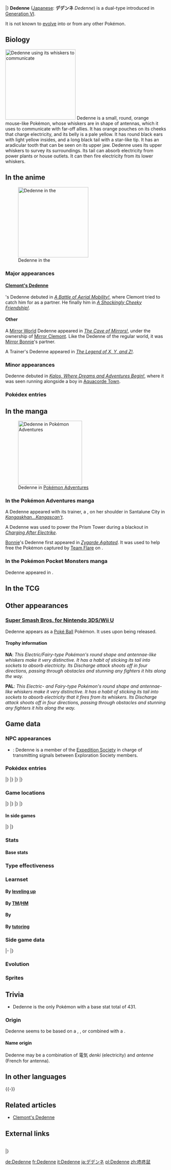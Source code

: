 {{PokémonPrevNext/Head|type=Electric|type2=Fairy}}
{{PokémonPrevNext/Pokémon|type=Electric|prevnum=701|prev=Hawlucha|nextnum=703|next=Carbink|roundleft=tl|roundright=tr}}
{{PokémonPrevNext/Disambig|species=Dedenne}}
|}
{{Pokémon Infobox
|name=Dedenne
|jname=デデンネ
|tmname=Dedenne
|category=Antenna
|typebox=1
|type1=Electric
|type2=Fairy
|abilityn=d
|ability1=Cheek Pouch
|ability2=Pickup
|abilityd=Plus
|ndex=702
|karea=Coastal
|kdex=110
|height-ftin=0'08"
|height-m=0.2
|weight-lbs=4.9
|weight-kg=2.2
|egggroupn=1
|egggroup1=Field
|egggroup2=Fairy
|gendercode=127
|eggcycles=20
|evtotal=2
|evsp=2
|expyield=151
|lv100exp=1,000,000
|color=Yellow
|catchrate=180
|body=06
|pokefordex=dedenne
|generation=6
|friendship=70
}}
'''Dedenne''' ([[List of Japanese Pokémon names|Japanese]]: '''デデンネ''' ''Dedenne'') is a dual-type {{2t|Electric|Fairy}} {{OBP|Pokémon|species}} introduced in [[Generation VI]].

It is not known to [[Evolution|evolve]] into or from any other Pokémon.

==Biology==
[[File:Pikachu and Dedenne.png|thumb|left|220px|Dedenne using its whiskers to communicate]]
Dedenne is a small, round, orange mouse-like Pokémon, whose whiskers are in shape of antennas, which it uses to communicate with far-off allies. It has orange pouches on its cheeks that charge electricity, and its belly is a pale yellow. It has round black ears with light yellow insides, and a long black tail with a star-like tip. It has an aradicular tooth that can be seen on its upper jaw. Dedenne uses its upper whiskers to survey its surroundings. Its tail can absorb electricity from power plants or house outlets. It can then fire electricity from its lower whiskers.

==In the anime==
[[File:Clemont Dedenne.png|thumb|left|220px|Dedenne in the {{pkmn|anime}}]]
===Major appearances===
====[[Clemont's Dedenne]]====
{{an|Clemont}}'s Dedenne debuted in ''[[XY003|A Battle of Aerial Mobility!]]'', where Clemont tried to catch him for {{an|Bonnie}} as a partner. He finally {{pkmn2|caught}} him in ''[[XY004|A Shockingly Cheeky Friendship!]]''.

====Other====
A [[Mirror World]] Dedenne appeared in ''[[XY037|The Cave of Mirrors!]]'', under the ownership of [[Mirror Clemont]]. Like the Dedenne of the regular world, it was [[Mirror Bonnie]]'s partner.

A Trainer's Dedenne appeared in ''[[SS036|The Legend of X, Y, and Z!]]''.

===Minor appearances===
Dedenne debuted in ''[[XY001|Kalos, Where Dreams and Adventures Begin!]]'', where it was seen running alongside a boy in [[Aquacorde Town]].

===Pokédex entries===
{{Animedexheader|Kalos}}
{{Animedexbody|XY003|Dedenne|Ash's Pokédex|Dedenne, the Antenna Pokémon. Dedenne communicates long distance with other Dedenne by sending radio waves through its antenna-like whiskers.}}
{{Animedexfooter/Pokémon|''XY''|Kalos}}

==In the manga==
[[File:Bonnie Dedenne Adventures.png|thumb|200px|Dedenne in [[Pokémon Adventures]]]]
===In the Pokémon Adventures manga===
{{main|Clemont's Dedenne}}
A Dedenne appeared with its trainer, a {{tc|Beauty}}, on her shoulder in Santalune City in ''[[PAXY05|Kangaskhan...Kangascan't]]''.

A Dedenne was used to power the Prism Tower during a blackout in ''[[PAXY11|Charging After Electrike]]''.

[[Bonnie]]'s Dedenne first appeared in ''[[PAXY37|Zygarde Agitated]]''. It was used to help free the Pokémon captured by [[Team Flare]] on {{rt|10|Kalos}}.

===In the Pokémon Pocket Monsters manga===
Dedenne appeared in {{OBP|Pocket Monsters XY|Kosaku Anakubo}}.

==In the TCG==
{{main|Dedenne (TCG)}}

==Other appearances==
===[[Super Smash Bros. for Nintendo 3DS/Wii U]]===
Dedenne appears as a [[Poké Ball]] Pokémon. It uses {{m|Discharge}} upon being released.

====Trophy information====
'''NA''': ''This Electric/Fairy-type Pokémon's round shape and antennae-like whiskers make it very distinctive. It has a habit of sticking its tail into sockets to absorb electricity. Its Discharge attack shoots off in four directions, passing through obstacles and stunning any fighters it hits along the way.''

'''PAL''': ''This Electric- and Fairy-type Pokémon's round shape and antennae-like whiskers make it very distinctive. It has a habit of sticking its tail into sockets to absorb electricity that it fires from its whiskers. Its Discharge attack shoots off in four directions, passing through obstacles and stunning any fighters it hits along the way.''

==Game data==
===NPC appearances===
* {{g|Super Mystery Dungeon}}: Dedenne is a member of the [[Expedition Society]] in charge of transmitting signals between Exploration Society members.

===Pokédex entries===
{{Dex/Header|type=electric|type2=fairy}}
{{Dex/NA|gen=VI}}
{{Dex/Gen|gen=VI}}
{{Dex/Entry1|v=X|t=FFF|entry=Its whiskers serve as antennas. By sending and receiving electrical waves, it can communicate with others over vast distances.}}
{{Dex/Entry1|v=Y|entry=It uses its tail to absorb electricity from power plants or from outlets in houses, and then it fires the electricity from its whiskers.}}
{{Dex/Entry1|v=Omega Ruby|t=FFF|entry=Its whiskers serve as antennas. By sending and receiving electrical waves, it can communicate with others over vast distances.}}
{{Dex/Entry1|t=FFF|v=Alpha Sapphire|entry=It uses its tail to absorb electricity from power plants or from outlets in houses, and then it fires the electricity from its whiskers.}}
|}
|}
{{Dex/Gen|gen=VII}}
{{Dex/Entry1|v=Ultra Sun|entry=It sneaks into people's homes and steals electricity from their outlets. When your electric bill seems off, it's the handiwork of this rascal.}}
{{Dex/Entry1|v=Ultra Moon|entry=Its upper whiskers are sensors that survey its surroundings. Its lower whiskers are organs that shoot electricity.}}
|}
|}
{{Dex/Footer}}

===Game locations===
{{Availability/Header|type=electric|type2=fairy}}
{{Availability/NA|gen=VI}}
{{Availability/Gen|gen=VI}}
{{Availability/Entry2|v=X|v2=Y|t=FFF|area={{rt|11|Kalos}}, [[Friend Safari]] ([[Friend Safari#Electric-type Safari|Electric]] and [[Friend Safari#Fairy-type Safari|Fairy]])}}
{{Availability/Entry2/None||v=Omega Ruby|v2=Alpha Sapphire}}
|}
|}
{{Availability/Gen|gen=VII}}
{{Availability/Entry2/None|v=Sun|v2=Moon}}
{{Availability/Entry2|v=Ultra Sun|v2=Ultra Moon|area=[[Blush Mountain]]}}
|}
|}
{{Availability/Footer}}

====In side games====
{{Availability/Header|type=Electric|type2=Fairy}}
{{Availability/NA|gen=VI}}
{{Availability/Gen|gen=VI}}
{{Availability/Entry1|1|v=Battle Trozei|color={{defense color}}|area=[[Renegade Meadow#Stage 6|Renegade Meadow: Stage 6]]}}
{{Availability/Entry1|1|v=Shuffle|color={{beauty color}}|area=[[Sweet Strasse|Sweet Strasse: Stage 85]]}}
{{Availability/Entry1|1|v=Rumble World|color={{fire color}}|area=[[Fairy Land#Heat-Wave Desert|Fairy Land: Heat-Wave Desert]] <small>(All Areas)</small>, [[Legend Terrain#Meteorite Parkland|Legend Terrain: Meteorite Parkland]] <small>(All Areas)</small>}}
{{Availability/Entry1|1|v=Picross|color={{skill color light}}|area=[[Pokémon Picross Stages#Area 26|Area 26: Stage 01]]}}
|}
|}
{{Availability/Footer}}

===Stats===
====Base stats====
{{BaseStats
|type=Electric
|type2=Fairy
|HP=     67
|Attack= 58
|Defense=57
|SpAtk=  81
|SpDef=  67
|Speed=  101}}

===Type effectiveness===
{{TypeEffectiveness
|type1=Electric
|type2=Fairy
|Normal=  100
|Flying=   50
|Fighting= 50
|Ground=  200
|Rock=    100
|Bug=      50
|Poison=  200
|Ghost=   100
|Steel=   100
|Fire=    100
|Water=   100
|Grass=   100
|Electric= 50
|Psychic= 100
|Ice=     100
|Dragon=    0
|Dark=     50
|Fairy=   100
|notes=yes
|fairy=yes
|newdragon=1}}

===Learnset===
====By [[Level|leveling up]]====
{{learnlist/levelh/7|Dedenne|Electric|Fairy|6}}
{{learnlist/level7|1|Tackle|Normal|Physical|40|100|35}}
{{learnlist/level7|1|Tail Whip|Normal|Status|&mdash;|100|30}}
{{learnlist/level7|7|Thunder Shock|Electric|Special|40|100|30||'''}}
{{learnlist/level7|11|Charge|Electric|Status|&mdash;|&mdash;|20}}
{{learnlist/level7|14|Charm|Fairy|Status|&mdash;|100|20}}
{{learnlist/level7|17|Parabolic Charge|Electric|Special|65|100|20||'''}}
{{learnlist/level7|20|Nuzzle|Electric|Physical|20|100|20||'''}}
{{learnlist/level7|23|Thunder Wave|Electric|Status|&mdash;|90|20}}
{{learnlist/level7|26|Volt Switch|Electric|Special|70|100|20||'''}}
{{learnlist/level7|30|Rest|Psychic|Status|&mdash;|&mdash;|10}}
{{learnlist/level7|31|Snore|Normal|Special|50|100|15}}
{{learnlist/level7|34|Charge Beam|Electric|Special|50|90|10||'''}}
{{learnlist/level7|39|Entrainment|Normal|Status|&mdash;|100|15}}
{{learnlist/level7|42|Play Rough|Fairy|Physical|90|90|10||'''}}
{{learnlist/level7|45|Thunder|Electric|Special|110|70|10||'''}}
{{learnlist/level7|50|Discharge|Electric|Special|80|100|15||'''}}
{{learnlist/levelf/7|Dedenne|Electric|Fairy|6}}

====By [[TM]]/[[HM]]====
{{learnlist/tmh/7|Dedenne|Electric|Fairy|6}}
{{learnlist/tm7|TM06|Toxic|Poison|Status|&mdash;|90|10}}
{{learnlist/tm7|TM10|Hidden Power|Normal|Special|60|100|15}}
{{learnlist/tm7|TM11|Sunny Day|Fire|Status|&mdash;|&mdash;|5}}
{{learnlist/tm7|TM17|Protect|Normal|Status|&mdash;|&mdash;|10}}
{{learnlist/tm7|TM18|Rain Dance|Water|Status|&mdash;|&mdash;|5}}
{{learnlist/tm7|TM21|Frustration|Normal|Physical|&mdash;|100|20}}
{{learnlist/tm7|TM24|Thunderbolt|Electric|Special|90|100|15||'''}}
{{learnlist/tm7|TM25|Thunder|Electric|Special|110|70|10||'''}}
{{learnlist/tm7|TM27|Return|Normal|Physical|&mdash;|100|20}}
{{learnlist/tm7|TM32|Double Team|Normal|Status|&mdash;|&mdash;|15}}
{{learnlist/tm7|TM40|Aerial Ace|Flying|Physical|60|&mdash;|20}}
{{learnlist/tm7|TM42|Facade|Normal|Physical|70|100|20}}
{{learnlist/tm7|TM44|Rest|Psychic|Status|&mdash;|&mdash;|10}}
{{learnlist/tm7|TM45|Attract|Normal|Status|&mdash;|100|15}}
{{learnlist/tm7|TM46|Thief|Dark|Physical|60|100|25}}
{{learnlist/tm7|TM48|Round|Normal|Special|60|100|15}}
{{learnlist/tm7|TM56|Fling|Dark|Physical|&mdash;|100|10}}
{{learnlist/tm7|TM57|Charge Beam|Electric|Special|50|90|10||'''}}
{{learnlist/tm7|TM68|Giga Impact|Normal|Physical|150|90|5}}
{{learnlist/tm7|TM72|Volt Switch|Electric|Special|70|100|20||'''}}
{{learnlist/tm7|TM73|Thunder Wave|Electric|Status|&mdash;|90|20}}
{{learnlist/tm7|TM86|Grass Knot|Grass|Special|&mdash;|100|20}}
{{learnlist/tm7|TM87|Swagger|Normal|Status|&mdash;|85|15}}
{{learnlist/tm7|TM88|Sleep Talk|Normal|Status|&mdash;|&mdash;|10}}
{{learnlist/tm7|TM89|U-turn|Bug|Physical|70|100|20}}
{{learnlist/tm7|TM90|Substitute|Normal|Status|&mdash;|&mdash;|10}}
{{learnlist/tm7|TM93|Wild Charge|Electric|Physical|90|100|15||'''}}
{{learnlist/tm7|TM100|Confide|Normal|Status|&mdash;|&mdash;|20}}
{{learnlist/tmf/7|Dedenne|Electric|Fairy|6}}

====By {{pkmn|breeding}}====
{{learnlist/breedh/7|Dedenne|Electric|Fairy|6}}
{{learnlist/breed7|{{MSP|056|Mankey}}{{MSP|133|Eevee}}{{MSP|216|Teddiursa}}{{MSP|217|Ursaring}}{{MSP|263|Zigzagoon}}{{MSP|264|Linoone}}<br>{{MSP|287|Slakoth}}{{MSP|289|Slaking}}{{MSP|300|Skitty}}{{MSP|677|Espurr}}{{MSP|678|Meowstic}}|Covet|Normal|Physical|60|100|25}}
{{learnlist/breed7|{{MSP|179|Mareep}}|Eerie Impulse|Electric|Status|&mdash;|100|15|*}}
{{learnlist/breed7|{{MSP|032|Nidoran♂}}{{MSP|033|Nidorino}}{{MSP|058|Growlithe}}{{MSP|133|Eevee}}{{MSP|134|Vaporeon}}{{MSP|135|Jolteon}}<br>{{MSP|136|Flareon}}{{MSP|196|Espeon}}{{MSP|197|Umbreon}}{{MSP|470|Leafeon}}{{MSP|471|Glaceon}}{{MSP|700|Sylveon}}<br>{{MSP|161|Sentret}}{{MSP|162|Furret}}{{MSP|183|Marill}}{{MSP|184|Azumarill}}{{MSP|311|Plusle}}{{MSP|312|Minun}}<br>{{MSP|420|Cherubi}}{{MSP|421|Cherrim}}{{MSP|506|Lillipup}}{{MSP|507|Herdier}}{{MSP|508|Stoutland}}{{MSP|531|Audino}}<br>{{MSP|572|Minccino}}{{MSP|573|Cinccino}}{{MSP|678|Meowstic}}|Helping Hand|Normal|Status|&mdash;|&mdash;|20}}
{{learnlist/breed7|{{MSP|231|Phanpy}}{{MSP|511|Pansage}}{{MSP|513|Pansear}}{{MSP|515|Panpour}}|Natural Gift|Normal|Physical|&mdash;|100|15}}
{{learnlist/breed7|{{MSP|235|Smeargle}}|Tearful Look|Normal|Status|—|—|20|{{sup/7|USUM}}}}
{{learnlist/breedf/7|Dedenne|Electric|Fairy|6}}

====By [[Move Tutor|tutoring]]====
{{learnlist/tutorh/7|Dedenne|Electric|Fairy|6}}
{{learnlist/tutor7|Ally Switch|Psychic|Status|—|—|15|||no|yes}}
{{learnlist/tutor7|Covet|Normal|Physical|60|100|25|||no|yes}}
{{learnlist/tutor7|Electroweb|Electric|Special|55|95|15||'''|no|yes}}
{{learnlist/tutor7|Helping Hand|Normal|Status|—|—|20|||no|yes}}
{{learnlist/tutor7|Iron Tail|Steel|Physical|100|75|15|||no|yes}}
{{learnlist/tutor7|Last Resort|Normal|Physical|140|100|5|||no|yes}}
{{learnlist/tutor7|Magnet Rise|Electric|Status|—|—|10|||no|yes}}
{{learnlist/tutor7|Recycle|Normal|Status|—|—|10|||no|yes}}
{{learnlist/tutor7|Shock Wave|Electric|Special|60|—|20||'''|no|yes}}
{{learnlist/tutor7|Signal Beam|Bug|Special|75|100|15|||no|yes}}
{{learnlist/tutor7|Snore|Normal|Special|50|100|15|||no|yes}}
{{learnlist/tutor7|Super Fang|Normal|Physical|—|90|10|||no|yes}}
{{learnlist/tutor7|Thunder Punch|Electric|Physical|75|100|15||'''|no|yes}}
{{learnlist/tutorf/7|Dedenne|Electric|Fairy|6}}

===Side game data===
{{Spindata/Head|type=Electric|type2=Fairy}}
{{Template:Spindata/Battle Trozei|col=6|type=Electric|ndex=702
|power=1
}}
|-
{{Spindata/Shuffle|col=6|type=Electric|ndex=702|num=130
|min=60
|max=105
|raisemaxlevel=5
|skill=Mega Boost
|skilldesc=Fills the Mega Gauge of a Pokémon of the same type.
|swapper=Shock Attack
}}
|}

===Evolution===
{{evobox-1
|type1=Electric
|type2=Fairy
|pictype=art
|no1=702
|name1=Dedenne
|type1-1=Electric
|type2-1=Fairy}}

===Sprites===
{{Spritebox/Header|type=electric|type2=fairy}}
{{Spritebox/NA|gen=VI}}
{{Spritebox/6|ndex=702}}
{{Spritebox/7|ndex=702}}
{{Spritebox/Footer|702|Dedenne}}

==Trivia==
* Dedenne is the only Pokémon with a base stat total of 431.

===Origin===
Dedenne seems to be based on a {{wp|Japanese dormouse}}, {{wp|gerbil}}, or {{wp|hamster}} combined with a {{wp|television antenna}}.

====Name origin====
Dedenne may be a combination of 電気 ''denki'' (electricity) and ''antenne'' (French for antenna).

==In other languages==
{{Other languages|type=Electric|type2=Fairy
|ja=デデンネ ''Dedenne''|jameaning=From {{tt|電気 ''denki''|electricity}} and ''{{tt|antenne|French for antenna}}''
|fr=Dedenne|frmeaning=Same as Japanese name
|es=Dedenne|esmeaning=Same as Japanese name
|de=Dedenne|demeaning=Same as Japanese name
|it=Dedenne|itmeaning=Same as Japanese name
|ko=데덴네 ''Dedenne''|komeaning=Same as Japanese name
|zh_yue=咚咚鼠 ''Dūngdūngsyú''|zh_yuemeaning=From {{tt|咚咚 ''dūngdūng''|onomatopoeia for pounding}} and {{tt|鼠 ''syú''|mouse}}
|zh_cmn=咚咚鼠 ''Dōng​dōngshǔ​​''|zh_cmnmeaning=From {{tt|咚咚 ''dōng​dōng​''|onomatopoeia for pounding}} and {{tt|鼠 ''shǔ''|mouse}}
|hi=देदेने ''Dedenne''|himeaning=Transcription of English/Japanese name
|ru=Деденне ''Dedenne''|rumeaning=Transcription of English/Japanese name
|he=דדנה ''Dedenne''|hemeaning=Transcription of English/Japanese name
}}
{{-}}

==Related articles==
*[[Clemont's Dedenne]]

==External links==
{{Smash Bros.}}<br>
{{PokémonPrevNext/Head|type=Electric|type2=Fairy}}
{{PokémonPrevNext/Pokémon|type=Electric|prevnum=701|prev=Hawlucha|nextnum=703|next=Carbink}}
|}
{{Project Pokédex notice}}

[[de:Dedenne]]
[[fr:Dedenne]]
[[it:Dedenne]]
[[ja:デデンネ]]
[[pl:Dedenne]]
[[zh:咚咚鼠]]